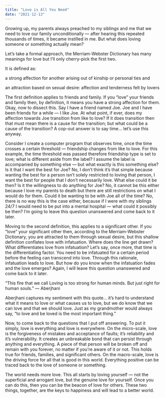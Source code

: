 ```yaml
---
title: "Love is All You Need"
date: "2021-12-13"
---
```


<div className="space-y-8">
Growing up, my parents always preached to my siblings and me that we need to  love our family unconditionally — after hearing this repeated thousands  of times, it became instilled in me. But what does loving someone or  something actually mean?

Let’s take a formal approach, the Merriam-Webster Dictionary has many meanings for love but I’ll only cherry-pick the first two.

It is defined as:

a strong affection for another arising out of kinship or personal ties
and

an attraction based on sexual desire: affection and tenderness felt by lovers

The  first definition applies to friends and family. If you “love” your  friends and family then, by definition, it means you have a strong  affection for them. Okay, now to dissect this. Say I have a friend named  Joe. Joe and I have been friends for a while — I like Joe. At what  point, if ever, does my affection towards Joe transition from like to  love? If it does transition then that must mean there is a cause for the  transition; but what could be a cause of the transition? A cop-out answer is to say time… let’s use this anyway.

Consider  I create a computer program that observes time, once the time crosses a  certain threshold — friendship changes from like to love. For this  example, the time threshold was passed therefore friendship type is set  to love; what is different aside from the label? I assume the label is  accompanied by something else — but what exactly is this something else?  Is it that I want the best for Joe? No, I don’t think it’s that simple  because wanting the best for a person isn’t solely restricted to loving  that person, I want the best for people that I don’t necessarily love.  What else could it be then? Is it the willingness to do anything for  Joe? No, it cannot be this either because I love my parents to death  but there are still restrictions on what I would do for them. Could it  be wanting to be with Joe all of the time? No, there is no way this is  the case either, because if I were with my siblings 24/7 I would need to  be put into a mental hospital — what could it possibly be then? I’m  going to leave this question unanswered and come back to it later.

Moving  to the second definition, this applies to a significant other. If you  “love” your significant other then, according to the Merriam-Webster  Dictionary, you are attracted to them through sexual desire, but this  shallow definition conflates love with infatuation. Where does the line  get drawn? What differentiates love from infatuation? Let’s say, once  more, that time is the differentiating factor. You need to be infatuated  for a certain period before the feeling can transcend into love.  Through this rationale, infatuation leads to love. But how do you know  when the infatuation fades and the love emerges? Again, I will leave  this question unanswered and come back to it later.

“This fire that we call Loving is too strong for human minds. But just right for human souls.” — Aberjhani

Aberjhani  captures my sentiment with this quote… it’s hard to understand what it  means to love or what causes us to love, but we do know that we can love  and that we should love. Just as my grandmother would always say, “to  love and be loved is the most important thing.”

Now,  to come back to the questions that I put off answering. To put it  simply, love is everything and love is everywhere. On the micro-scale,  love is the forgiveness of mistakes and acceptance of faults; it’s  reliability and it’s vulnerability. It creates an unbreakable bond that  can persist through anything and everything. A piece of that person will  be broken off and remain with you forever, no matter if you’re aware of  it or not. This holds true for friends, families, and significant  others. On the macro-scale, love is the driving force for all that is  good in this world. Everything positive can be traced back to the love  of someone or something.

The  world needs more love. This all starts by loving yourself — not the  superficial and arrogant love, but the genuine love for yourself. Once  you can do this, then you can be the beacon of love for others. These  two things, together, are the keys to happiness and will lead to a  better world.
</div>